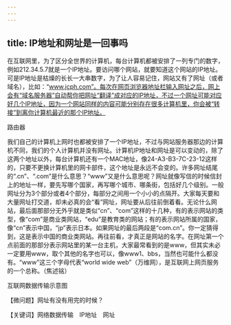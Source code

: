 ```yaml
---
---
---
```

title: IP地址和网址是一回事吗
---




在互联网里，为了区分全世界的计算机，每台计算机都被安排了一列专门的数字，例如212.34.5.7就是一个IP地址。要访问哪个网站，就要知道这个网站的IP地址。可是IP地址是枯燥的长长一大串数字，为了让人容易记住，网站又有了网址（或者域名），比如：“www.jcph.com”。每次在网页浏览器地址栏输入网址之后，网上会有“域名服务器”自动帮你把网址“翻译”成对应的IP地址，不过一个网址可能对应好几个IP地址，因为一个网站同样的内容可能分别存在很多计算机里，你会被“转接”到离你计算机最近的那个IP地址。

路由器



我们自己的计算机上网时也都被安排了一个IP地址，不过与网站服务器那边的计算机不同，我们的个人计算机并没有网址。计算机IP地址和网址是可以变动的，除了这两个地址以外，每台计算机还有一个MAC地址，像24-A3-B3-7C-23-12这样的，只要不更换计算机里的网卡部件，这个地址是永远不会变的。许多网址结尾的“.cn”、“.com”是什么意思？“www”又是什么意思呢？网址就像写信的时候信封上的地址一样，要先写哪个国家，再写哪个城市、哪条街，包括好几个级别。一般网址分为3个部分或者4个部分，每部分之间用一个小小的点隔开。大家每天要和大量网址打交道，却未必真的会“看”网址，网址要从后往前倒着看。无论什么网站，最后面那部分无外乎就是类似“cn”、“com”这样的十几种，有的表示网站的类型，像“com”是商业类网站，“edu”是教育类的网站；有的表示网站所属的国家，像“cn”表示中国，“jp”表示日本。如果网址的最后两段是“com.cn”。你一定猜得到，这是表示中国的商业类网站。再往前看，才真正是网站的名字。在网址第一个点前面的那部分表示网站里的某一台主机，大家最常看到的是www，但其实未必一定要用www，取个其他的名字也可以，像www1、bbs，当然也可能什么都没有。“www”这三个字母代表“world wide web”（万维网），是互联网上网页服务的一个总称。（焦述铭）

互联网数据传输示意图





【微问题】网址有没有用完的时候？

【关键词】网络数据传输　IP地址　网址